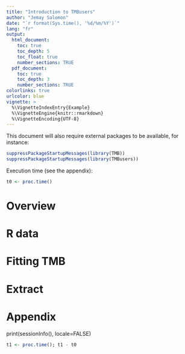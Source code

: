 ```yaml
---
title: "Introduction to TMBusers"
author: "Jemay Salomon"
date: "`r format(Sys.time(), '%d/%m/%Y')`"
lang: "fr"
output:
  html_document:
    toc: true
    toc_depth: 5
    toc_float: true
    number_sections: TRUE
  pdf_document:
    toc: true
    toc_depth: 3
    number_sections: TRUE
colorlinks: true
urlcolor: blue
vignette: >
  %\VignetteIndexEntry{Example}
  %\VignetteEngine{knitr::rmarkdown}
  %\VignetteEncoding{UTF-8}
---
```


This document will also require external packages to be available, for instance:

```r
suppressPackageStartupMessages(library(TMB))
suppressPackageStartupMessages(library(TMBusers))
```

Execution time (see the appendix):

```r
t0 <- proc.time()
```

# Overview

# R data

# Fitting TMB

# Extract


# Appendix
print(sessionInfo(), locale=FALSE)

```r
t1 <- proc.time(); t1 - t0
```
